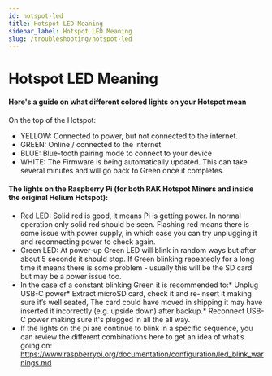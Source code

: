 ```yaml
---
id: hotspot-led
title: Hotspot LED Meaning
sidebar_label: Hotspot LED Meaning 
slug: /troubleshooting/hotspot-led
---
```


# Hotspot LED Meaning  

#### Here's a guide on what different colored lights on your Hotspot mean
On the top of the Hotspot:
* YELLOW: Connected to power, but not connected to the internet.  
* GREEN: Online / connected to the internet
* BLUE:  Blue-tooth pairing mode to connect to your device
* WHITE: The Firmware is being automatically updated.  This can take several minutes and will go back to Green once it completes.

#### The lights on the Raspberry Pi (for both RAK Hotspot Miners and inside the original Helium Hotspot):
* Red LED: Solid red is good, it means Pi is getting power. In normal operation only solid red should be seen. Flashing red means there is some issue with power supply, in which case you can try unplugging it and reconnecting power to check again.
* Green LED: At power-up Green LED will blink in random ways but after about 5 seconds it should stop. If Green blinking repeatedly for a long time it means there is some problem - usually this will be the SD card but may be a power issue too.
* In the case of a constant blinking Green it is recommended to:* Unplug USB-C power* Extract microSD card, check it and re-insert it making sure it’s well seated, The card could have moved in shipping it may have inserted it incorrectly (e.g. upside down) after backup.* Reconnect USB-C power making sure it's plugged in all the all way.
* If the lights on the pi are continue to blink in a specific sequence, you can review the different combinations here to get an idea of what’s going on: https://www.raspberrypi.org/documentation/configuration/led_blink_warnings.md

